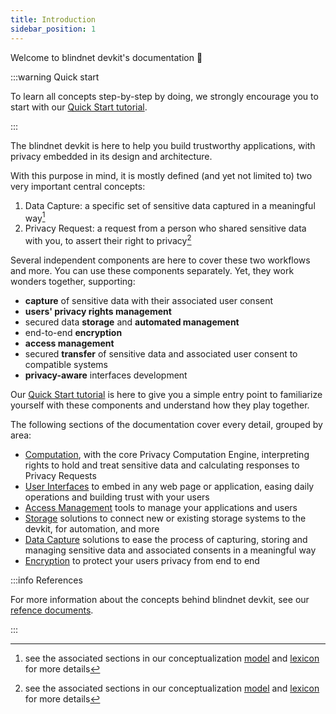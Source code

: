 ```yaml
---
title: Introduction
sidebar_position: 1
---
```


Welcome to blindnet devkit's documentation :wave:

:::warning Quick start

To learn all concepts step-by-step by doing, we strongly encourage you to start with our [Quick Start tutorial](./tutorial).

:::

The blindnet devkit is here to help you build trustworthy applications, with privacy embedded in its design and architecture.

With this purpose in mind, it is mostly defined (and yet not limited to) two very important central concepts:

1. Data Capture: a specific set of sensitive data captured in a meaningful way[^1]
2. Privacy Request: a request from a person who shared sensitive data with you, to assert their right to privacy[^2]

Several independent components are here to cover these two workflows and more.
You can use these components separately. Yet, they work wonders together, supporting:

- **capture** of sensitive data with their associated user consent
- **users' privacy rights management**
- secured data **storage** and **automated management**
- end-to-end **encryption**
- **access management**
- secured **transfer** of sensitive data and associated user consent to compatible systems
- **privacy-aware** interfaces development

Our [Quick Start tutorial](./tutorial) is here to give you a simple entry point to familiarize yourself with these components and understand how they play together.

The following sections of the documentation cover every detail, grouped by area:

- [Computation](./computation), with the core Privacy Computation Engine, interpreting rights to hold and treat sensitive data and calculating responses to Privacy Requests
- [User Interfaces](./interfaces) to embed in any web page or application, easing daily operations and building trust with your users
- [Access Management](./access-management) tools to manage your applications and users
- [Storage](./storage) solutions to connect new or existing storage systems to the devkit, for automation, and more
- [Data Capture](./data-capture) solutions to ease the process of capturing, storing and managing sensitive data and associated consents in a meaningful way
- [Encryption](./encryption) to protect your users privacy from end to end

:::info References

For more information about the concepts behind blindnet devkit, see our [refence documents](./references).

:::

[^1]: see the associated sections in our conceptualization [model](/docs/references/high-level-conceptualization#the-main-concept---data-capture) and [lexicon](/docs/references/lexicon#data-capture) for more details
[^2]: see the associated sections in our conceptualization [model](http://localhost:3000/docs/references/high-level-conceptualization#data-capture--privacy-requests) and [lexicon](http://localhost:3000/docs/references/lexicon#privacy-request) for more details